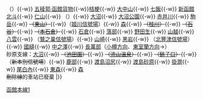 {{鐵道路線
|模板名稱 = 函館本線1
|名稱 = [[File:JR logo (hokkaido).svg|25px|北海道旅客鐵道|link=北海道旅客鐵道]] [[函館本線]]（函館－長萬部）
|代表色 = #0072bc
|背景色 = #ffffff
|車站列表 = [[函館站|函館]]{{-w}} （<del>{{link-ja|龜田站 (北海道)|亀田駅 (北海道)|龜田}}</del>）{{-w}} [[五稜郭站|五稜郭·函館貨物]]{{-w}}[[桔梗站|桔梗]]{{-w}} [[大中山站|大中山]]{{-w}} [[七飯站|七飯]]{{-w}} [[新函館北斗站|新函館北斗]]{{-w}} [[仁山站|仁山]]{{-w}} （<del>{{link-ja|熊之湯信號場|熊の湯信号場}}</del>）{{-w}} [[大沼站|大沼]]{{-w}} [[大沼公園站|大沼公園]]{{-w}} [[赤井川站|赤井川]]{{-w}} [[駒岳站|駒岳]]{{-w}} <del>（[[東山站 (北海道)|東山]]）</del>{{-w}}（[[姬川信號場]]）{{-w}} [[森站 (北海道)|森]]{{-w}} <del>（[[桂川站 (北海道)|桂川]]）</del>{{-w}} <del>（[[石谷站|石谷]]）</del>{{-w}} <del>（[[本石倉站|本石倉]]）</del>{{-w}} [[石倉站|石倉]]{{-w}} [[落部站|落部]]{{-w}} [[野田生站|野田生]]{{-w}} [[山越站|山越]]{{-w}} [[八雲站|八雲]]{{-w}} （[[鷲之巢信號場]]）{{-w}} [[山崎站 (北海道)|山崎]]{{-w}} [[黑岩站|黑岩]]{{-w}} （[[北豐津信號場]]）{{-w}} [[國縫站|國縫]]{{-w}} [[中之澤站|中之澤]]{{-w}} [[長萬部站|長萬部]]（[[Template:函館本線2|小樽方向]]、[[Template:室蘭本線1|東室蘭方向]]→）<br/>砂原支線：[[大沼站|大沼]]{{-w}} <del>（[[池田園站|池田園]]）</del>{{-w}} <del>（[[流山溫泉站|流山溫泉]]）</del>{{-w}} <del>（[[銚子口車站|銚子口]]）</del>{{-w}} （<del>新本別信號場</del>）{{-w}} [[鹿部站 (JR北海道)|鹿部]]{{-w}} [[渡島沼尻站|渡島沼尻]]{{-w}} [[渡島砂原站|渡島砂原]]{{-w}} [[掛澗站|掛澗]]{{-w}} [[尾白內站|尾白內]]{{-w}} [[東森站|東森]]{{-w}} [[森站 (北海道)|森]]<br><del>刪除線</del>的車站已廢棄
|}}<noinclude>
[[Category:北海道旅客鐵道路線模板|函館本線1]]
</noinclude>